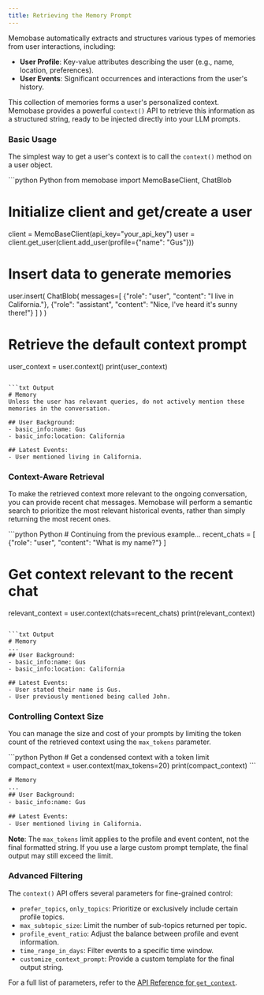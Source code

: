 ```yaml
---
title: Retrieving the Memory Prompt
---
```


Memobase automatically extracts and structures various types of memories from user interactions, including:
-   **User Profile**: Key-value attributes describing the user (e.g., name, location, preferences).
-   **User Events**: Significant occurrences and interactions from the user's history.

This collection of memories forms a user's personalized context. Memobase provides a powerful `context()` API to retrieve this information as a structured string, ready to be injected directly into your LLM prompts.

### Basic Usage

The simplest way to get a user's context is to call the `context()` method on a user object.

<CodeGroup>
```python Python
from memobase import MemoBaseClient, ChatBlob

# Initialize client and get/create a user
client = MemoBaseClient(api_key="your_api_key")
user = client.get_user(client.add_user(profile={"name": "Gus"}))

# Insert data to generate memories
user.insert(
    ChatBlob(
        messages=[
            {"role": "user", "content": "I live in California."},
            {"role": "assistant", "content": "Nice, I've heard it's sunny there!"}
        ]
    )
)

# Retrieve the default context prompt
user_context = user.context()
print(user_context)
```

```txt Output
# Memory
Unless the user has relevant queries, do not actively mention these memories in the conversation.

## User Background:
- basic_info:name: Gus
- basic_info:location: California

## Latest Events:
- User mentioned living in California.
```
</CodeGroup>

### Context-Aware Retrieval

To make the retrieved context more relevant to the ongoing conversation, you can provide recent chat messages. Memobase will perform a semantic search to prioritize the most relevant historical events, rather than simply returning the most recent ones.

<CodeGroup>
```python Python
# Continuing from the previous example...
recent_chats = [
    {"role": "user", "content": "What is my name?"}
]

# Get context relevant to the recent chat
relevant_context = user.context(chats=recent_chats)
print(relevant_context)
```

```txt Output
# Memory
...
## User Background:
- basic_info:name: Gus
- basic_info:location: California

## Latest Events:
- User stated their name is Gus.
- User previously mentioned being called John.
```
</CodeGroup>

### Controlling Context Size

You can manage the size and cost of your prompts by limiting the token count of the retrieved context using the `max_tokens` parameter.

<CodeGroup>
```python Python
# Get a condensed context with a token limit
compact_context = user.context(max_tokens=20)
print(compact_context)
```

```txt Output
# Memory
...
## User Background:
- basic_info:name: Gus

## Latest Events:
- User mentioned living in California.
```
</CodeGroup>

**Note**: The `max_tokens` limit applies to the profile and event content, not the final formatted string. If you use a large custom prompt template, the final output may still exceed the limit.

### Advanced Filtering

The `context()` API offers several parameters for fine-grained control:

-   `prefer_topics`, `only_topics`: Prioritize or exclusively include certain profile topics.
-   `max_subtopic_size`: Limit the number of sub-topics returned per topic.
-   `profile_event_ratio`: Adjust the balance between profile and event information.
-   `time_range_in_days`: Filter events to a specific time window.
-   `customize_context_prompt`: Provide a custom template for the final output string.

For a full list of parameters, refer to the [API Reference for `get_context`](/api-reference/prompt/get_context).
